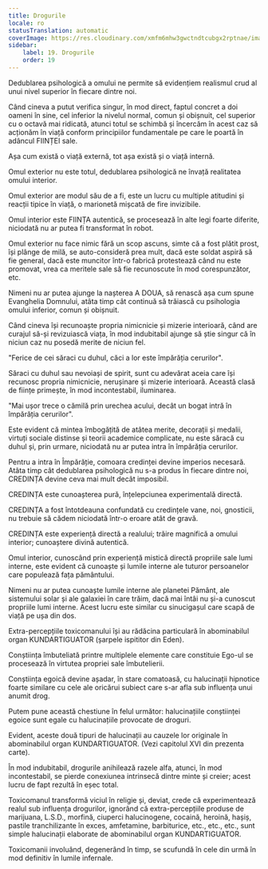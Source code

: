 ```yaml
---
title: Drogurile
locale: ro
statusTranslation: automatic
coverImage: https://res.cloudinary.com/xmfm6mhw3gwctndtcubgx2rptnae/image/upload/v1741354419/small_cover_la_gran_rebelion_28716e29d2.webp
sidebar:
    label: 19. Drogurile
    order: 19
---
```

Dedublarea psihologică a omului ne permite să evidențiem realismul crud al unui nivel superior în fiecare dintre noi.

Când cineva a putut verifica singur, în mod direct, faptul concret a doi oameni în sine, cel inferior la nivelul normal, comun și obișnuit, cel superior cu o octavă mai ridicată, atunci totul se schimbă și încercăm în acest caz să acționăm în viață conform principiilor fundamentale pe care le poartă în adâncul FIINȚEI sale.

Așa cum există o viață externă, tot așa există și o viață internă.

Omul exterior nu este totul, dedublarea psihologică ne învață realitatea omului interior.

Omul exterior are modul său de a fi, este un lucru cu multiple atitudini și reacții tipice în viață, o marionetă mișcată de fire invizibile.

Omul interior este FIINȚA autentică, se procesează în alte legi foarte diferite, niciodată nu ar putea fi transformat în robot.

Omul exterior nu face nimic fără un scop ascuns, simte că a fost plătit prost, își plânge de milă, se auto-consideră prea mult, dacă este soldat aspiră să fie general, dacă este muncitor într-o fabrică protestează când nu este promovat, vrea ca meritele sale să fie recunoscute în mod corespunzător, etc.

Nimeni nu ar putea ajunge la nașterea A DOUA, să renască așa cum spune Evanghelia Domnului, atâta timp cât continuă să trăiască cu psihologia omului inferior, comun și obișnuit.

Când cineva își recunoaște propria nimicnicie și mizerie interioară, când are curajul să-și revizuiască viața, în mod indubitabil ajunge să știe singur că în niciun caz nu posedă merite de niciun fel.

"Ferice de cei săraci cu duhul, căci a lor este împărăția cerurilor".

Săraci cu duhul sau nevoiași de spirit, sunt cu adevărat aceia care își recunosc propria nimicnicie, nerușinare și mizerie interioară. Această clasă de ființe primește, în mod incontestabil, iluminarea.

"Mai ușor trece o cămilă prin urechea acului, decât un bogat intră în împărăția cerurilor".

Este evident că mintea îmbogățită de atâtea merite, decorații și medalii, virtuți sociale distinse și teorii academice complicate, nu este săracă cu duhul și, prin urmare, niciodată nu ar putea intra în împărăția cerurilor.

Pentru a intra în Împărăție, comoara credinței devine imperios necesară. Atâta timp cât dedublarea psihologică nu s-a produs în fiecare dintre noi, CREDINȚA devine ceva mai mult decât imposibil.

CREDINȚA este cunoașterea pură, înțelepciunea experimentală directă.

CREDINȚA a fost întotdeauna confundată cu credințele vane, noi, gnosticii, nu trebuie să cădem niciodată într-o eroare atât de gravă.

CREDINȚA este experiență directă a realului; trăire magnifică a omului interior; cunoaștere divină autentică.

Omul interior, cunoscând prin experiență mistică directă propriile sale lumi interne, este evident că cunoaște și lumile interne ale tuturor persoanelor care populează fața pământului.

Nimeni nu ar putea cunoaște lumile interne ale planetei Pământ, ale sistemului solar și ale galaxiei în care trăim, dacă mai întâi nu și-a cunoscut propriile lumi interne. Acest lucru este similar cu sinucigașul care scapă de viață pe ușa din dos.

Extra-percepțiile toxicomanului își au rădăcina particulară în abominabilul organ KUNDARTIGUATOR (șarpele ispititor din Eden).

Conștiința îmbuteliată printre multiplele elemente care constituie Ego-ul se procesează în virtutea propriei sale îmbutelierii.

Conștiința egoică devine așadar, în stare comatoasă, cu halucinații hipnotice foarte similare cu cele ale oricărui subiect care s-ar afla sub influența unui anumit drog.

Putem pune această chestiune în felul următor: halucinațiile conștiinței egoice sunt egale cu halucinațiile provocate de droguri.

Evident, aceste două tipuri de halucinații au cauzele lor originale în abominabilul organ KUNDARTIGUATOR. (Vezi capitolul XVI din prezenta carte).

În mod indubitabil, drogurile anihilează razele alfa, atunci, în mod incontestabil, se pierde conexiunea intrinsecă dintre minte și creier; acest lucru de fapt rezultă în eșec total.

Toxicomanul transformă viciul în religie și, deviat, crede că experimentează realul sub influența drogurilor, ignorând că extra-percepțiile produse de marijuana, L.S.D., morfină, ciuperci halucinogene, cocaină, heroină, hașiș, pastile tranchilizante în exces, amfetamine, barbiturice, etc., etc., etc., sunt simple halucinații elaborate de abominabilul organ KUNDARTIGUATOR.

Toxicomanii involuând, degenerând în timp, se scufundă în cele din urmă în mod definitiv în lumile infernale.

